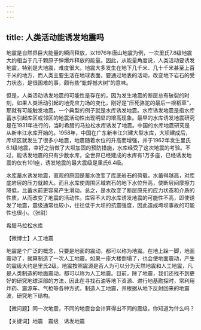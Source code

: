 ```yaml
---
---
---
```

title: 人类活动能诱发地震吗
---




地震是自然界巨大能量的瞬间释放，以1976年唐山地震为例，一次里氏7.8级地震大约相当于几千颗原子弹爆炸释放的能量。因此，从能量角度说，人类活动要诱发地震，特别是大地震，难度很大。地震大多发生在地下几千米、几十千米甚至上百千米的地方，而人类主要生活在地球表面，要通过地表的活动，改变地下岩石的受力状态，是很困难的事，颇有些“蚍蜉撼大树”的意味。

但是，人类活动诱发地震的可能性是存在的，因为发生地震的断层总有破裂的时刻，如果人类活动引起的地壳应力场的变化，刚好是“压死骆驼的最后一根稻草”，那就有可能触发地震。一个典型的例子就是水库诱发地震。水库诱发地震是指水库蓄水引起库区或邻区的地震活动性出现明显的增高现象。最早的水库诱发地震研究是在1931年进行的，当时希腊的马拉松水库诱发了地震。中国的水库地震研究是从新丰江水库开始的。1958年，中国在广东新丰江兴建大型水库，大坝建成后，库坝区就发生了很多小地震，地震随着水位的升高而增强，并于1962年发生里氏6.1级地震，幸好之前做了大坝加固的预防措施，水库经受了这次地震的考验。不过，能诱发地震的只有少数水库，全世界已经建成的水库有1万多座，已经诱发地震的仅有101座，诱发地震的最大震级是里氏6.4级。

水库蓄水诱发地震，直观的原因是蓄水改变了库底岩石的荷载，水蓄得越高，对库底岩层的压力就越大。而且水库使周围区域岩石的地下水位升高，使断层间摩擦力降低，比蓄水前更容易产生滑动。总之，是水改变了断层原先的应力状态和介质的性质，从而改变了地震的活动性。库容不大的水库诱发地震的可能性不高，即使诱发了地震，震级通常也较小，往往低于大坝的抗震强度，因此造成垮坝事故的可能性也很小。（张尉）

希腊马拉松水库





【微博士】人工地震

地震是个广泛的概念，只要是地面的震动，都可以称为地震。在地上跺一脚，地面震动了，就算制造了一次人工地震。如果一座大楼倒塌了，也会使地面震动，产生的震级大约是里氏2级。地震按照震源是否人为可以分为天然地震和人工地震，凡是人类制造的地面震动，都可以称为人工地震。目前，除了地震，我们还找不到更好的研究地球深部的方法，因此在寻找石油等地下资源、进行地基勘探时，常利用炸药、震源车、气枪等各种方式，制造人工地震，并根据从地下反射回来的地震波，研究地下结构。

【微问题】同一次地震，不同的地震台会计算得出不同的震级，你知道为什么吗？

【关键词】地震　震级　诱发地震